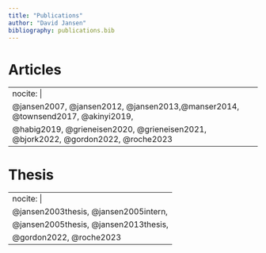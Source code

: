 ---
title: "Publications"
author: "David Jansen"
bibliography: publications.bib
---

# Articles

---
nocite: |
  @jansen2007, @jansen2012, @jansen2013,@manser2014, @townsend2017, @akinyi2019,
  @habig2019, @grieneisen2020, @grieneisen2021, @bjork2022, @gordon2022, @roche2023
---

# Thesis

---
nocite: |
  @jansen2003thesis, @jansen2005intern,
  @jansen2005thesis, @jansen2013thesis,
  @gordon2022, @roche2023
---
